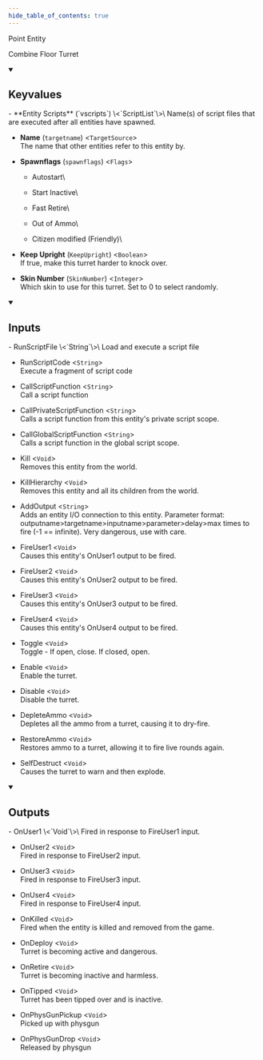 ```yaml
---
hide_table_of_contents: true
---
```


<!---
!!!!!!
THIS PAGE IS AUTOGENERATED FROM GAME FGD DEFINITIONS!
DO NOT EDIT MANUALLY!
!!!!!!

In order to make edits, you can make an annotation file in /fgd_dump_overrides
-->


Point Entity

Combine Floor Turret

<details open>
<summary><h2>Keyvalues</h2></summary>
- **Entity Scripts** (`vscripts`) \<`ScriptList`\>\
Name(s) of script files that are executed after all entities have spawned.

- **Name** (`targetname`) \<`TargetSource`\>\
The name that other entities refer to this entity by.

- **Spawnflags** (`spawnflags`) \<`Flags`\>
  - Autostart\
    
  - Start Inactive\
    
  - Fast Retire\
    
  - Out of Ammo\
    
  - Citizen modified (Friendly)\
    


- **Keep Upright** (`KeepUpright`) \<`Boolean`\>\
If true, make this turret harder to knock over.

- **Skin Number** (`SkinNumber`) \<`Integer`\>\
Which skin to use for this turret. Set to 0 to select randomly.


 </details>
<details open>
<summary><h2>Inputs</h2></summary>
- RunScriptFile \<`String`\>\
Load and execute a script file

- RunScriptCode \<`String`\>\
Execute a fragment of script code

- CallScriptFunction \<`String`\>\
Call a script function

- CallPrivateScriptFunction \<`String`\>\
Calls a script function from this entity's private script scope.

- CallGlobalScriptFunction \<`String`\>\
Calls a script function in the global script scope.

- Kill \<`Void`\>\
Removes this entity from the world.

- KillHierarchy \<`Void`\>\
Removes this entity and all its children from the world.

- AddOutput \<`String`\>\
Adds an entity I/O connection to this entity. Parameter format: outputname&gt;targetname>inputname&gt;parameter&gt;delay&gt;max times to fire (-1 == infinite). Very dangerous, use with care.

- FireUser1 \<`Void`\>\
Causes this entity's OnUser1 output to be fired.

- FireUser2 \<`Void`\>\
Causes this entity's OnUser2 output to be fired.

- FireUser3 \<`Void`\>\
Causes this entity's OnUser3 output to be fired.

- FireUser4 \<`Void`\>\
Causes this entity's OnUser4 output to be fired.

- Toggle \<`Void`\>\
Toggle - If open, close. If closed, open.

- Enable \<`Void`\>\
Enable the turret.

- Disable \<`Void`\>\
Disable the turret.

- DepleteAmmo \<`Void`\>\
Depletes all the ammo from a turret, causing it to dry-fire.

- RestoreAmmo \<`Void`\>\
Restores ammo to a turret, allowing it to fire live rounds again.

- SelfDestruct \<`Void`\>\
Causes the turret to warn and then explode.


 </details>
<details open>
<summary><h2>Outputs</h2></summary>
- OnUser1 \<`Void`\>\
Fired in response to FireUser1 input.

- OnUser2 \<`Void`\>\
Fired in response to FireUser2 input.

- OnUser3 \<`Void`\>\
Fired in response to FireUser3 input.

- OnUser4 \<`Void`\>\
Fired in response to FireUser4 input.

- OnKilled \<`Void`\>\
Fired when the entity is killed and removed from the game.

- OnDeploy \<`Void`\>\
Turret is becoming active and dangerous.

- OnRetire \<`Void`\>\
Turret is becoming inactive and harmless.

- OnTipped \<`Void`\>\
Turret has been tipped over and is inactive.

- OnPhysGunPickup \<`Void`\>\
Picked up with physgun

- OnPhysGunDrop \<`Void`\>\
Released by physgun


 </details>